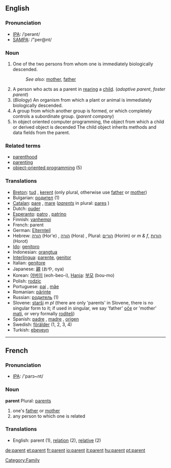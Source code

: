==English==

===Pronunciation===
*[[w:IPA|IPA]]: /ˈperənt/
*[[w:SAMPA|SAMPA]]: /"per@nt/

===Noun===
# One of the two persons from whom one is immediately biologically descended.
#:''See also:'' [[mother]], [[father]]
# A person who acts as a parent in [[rear]]ing a [[child]]. (''adoptive parent'', ''foster parent'')
# (''Biology'') An organism from which a plant or animal is immediately biologically descended.
# A group from which another group is formed, or which completely controls a subordinate group. (''parent company'')
# In object oriented computer programming, the object from which a child or derived object is decended  The child object inherits methods and data fields from the parent.

===Related terms===
*[[parenthood]]
*[[parenting]]
*[[w:object-oriented programmig|object-oriented programming]] (5)

===Translations===
*[[Breton]]: [[tud]] {{p}}, [[kerent]] {{p}} (only plural, otherwise use [[father]] or [[mother]])
*Bulgarian: [[родител]] {{m}} (1)
*[[Catalan]]: [[pare]] {{m}}, [[mare]] {{f}} (''[[parents]]'' in plural: [[pares]] {{m}})
*Dutch: [[ouder]] {{m}}
*[[Esperanto]]: [[patro]] {{m}}, [[patrino]] {{f}}
*Finnish: [[vanhempi]]
*French: parent {{m}}
*German: [[Elternteil]] {{m}}
*Hebrew: [[הורה]] (Hor'e) {{m}}, [[הורה]] (Hora) {{f}}, Plural: [[הורים]] (Horim) {{m}} or ''m & f'', [[הורות]] (Horot) {{f}}
*[[Ido]]: [[genitoro]]
*Indonesian: [[orangtua]]
*[[Interlingua]]: [[parente]], [[genitor]]
*Italian: [[genitore]]
*Japanese: [[親]] (おや, oya)
*Korean: [[어버이]] (eoh-beo-i), [[Hanja]]: [[부모]] (bou-mo)
*Polish: [[rodzic]] {{m}}
*Portuguese: [[pai]] {{m}}, [[mãe]] {{f}}
*Romanian: [[părinte]] {{m}}
*Russian: [[родитель]] {{m}} (1)
*Slovene: [[starši]] ''m pl'' (there are only 'parents' in Slovene, there is no singular form to it; if used in singular, we say 'father' [[oče]] or 'mother' [[mati]], or very formally [[roditelj]])
*Spanish: [[padre]] {{m}}, [[madre]] {{f}}, [[origen]] {{m}}
*Swedish: [[förälder]] (1, 2, 3, 4)
*Turkish: [[ebeveyn]]

----

==French==
===Pronunciation===
*[[w:IPA|IPA]]: /'parɔ~nt/
===Noun===
'''parent''' {{m}}
Plural: [[parents]]
# one's [[father]] or [[mother]]
# any person to which one is related

===Translations===
*English: parent (1), [[relation]] (2), [[relative]] (2)

[[Category:Family]]

[[de:parent]]
[[et:parent]]
[[fr:parent]]
[[io:parent]]
[[it:parent]]
[[hu:parent]]
[[pt:parent]]